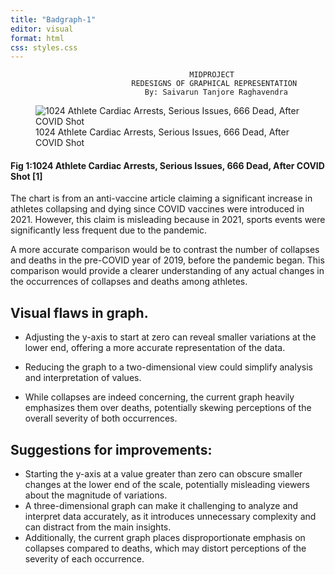 ```yaml
---
title: "Badgraph-1"
editor: visual
format: html
css: styles.css
---
```


```         
                                        MIDPROJECT 
                           REDESIGNS OF GRAPHICAL REPRESENTATION
                              By: Saivarun Tanjore Raghavendra
```

![1024 Athlete Cardiac Arrests, Serious Issues, 666 Dead, After COVID Shot](images/athletics_dead.png)

#### Fig 1:1024 Athlete Cardiac Arrests, Serious Issues, 666 Dead, After COVID Shot \[1\]

The chart is from an anti-vaccine article claiming a significant increase in athletes collapsing and dying since COVID vaccines were introduced in 2021. However, this claim is misleading because in 2021, sports events were significantly less frequent due to the pandemic.

A more accurate comparison would be to contrast the number of collapses and deaths in the pre-COVID year of 2019, before the pandemic began. This comparison would provide a clearer understanding of any actual changes in the occurrences of collapses and deaths among athletes.

## Visual flaws in graph.

-   Adjusting the y-axis to start at zero can reveal smaller variations at the lower end, offering a more accurate representation of the data.

-   Reducing the graph to a two-dimensional view could simplify analysis and interpretation of values.

-   While collapses are indeed concerning, the current graph heavily emphasizes them over deaths, potentially skewing perceptions of the overall severity of both occurrences.

## Suggestions for improvements:

-   Starting the y-axis at a value greater than zero can obscure smaller changes at the lower end of the scale, potentially misleading viewers about the magnitude of variations.
-   A three-dimensional graph can make it challenging to analyze and interpret data accurately, as it introduces unnecessary complexity and can distract from the main insights.
-   Additionally, the current graph places disproportionate emphasis on collapses compared to deaths, which may distort perceptions of the severity of each occurrence.
